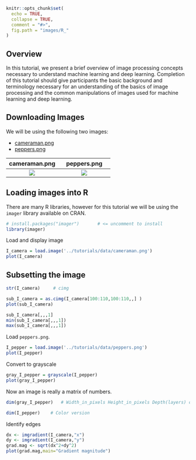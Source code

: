 ```r
knitr::opts_chunk$set(
  echo = TRUE,
  collapse = TRUE,
  comment = "#>",
  fig.path = "images/R_"
)
```

## Overview

In this tutorial, we present a brief overview of image processing concepts necessary to understand machine learning and deep learning. Completion of this tutorial should give participants the basic background and terminology necessary for an understanding of the basics of image processing and the common manipulations of images used for machine learning and deep learning.

## Downloading Images

We will be using the following two images:

* [cameraman.png](https://geospatial.101workbook.org/Workshops/Tutorial1_Image_Processing_Essentials_Boucheron.html)
* [peppers.png]()

cameraman.png|peppers.png            
:-------------------------:|:-------------------------:
<img src="https://geospatial.101workbook.org/tutorials/data/cameraman.png">   | <img src="https://geospatial.101workbook.org/tutorials/data/peppers.png">

## Loading images into R

There are many R libraries, however for this tutorial we will be using the `imager` library available on CRAN.

```r
# install.packages("imager")       # <= uncomment to install
library(imager)
```

Load and display image

```r
I_camera = load.image('../tutorials/data/cameraman.png')
plot(I_camera)
```

## Subsetting the image

```r
str(I_camera)     # cimg

sub_I_camera = as.cimg(I_camera[100:110,100:110,,] )
plot(sub_I_camera)
```

```r
sub_I_camera[,,,1]
min(sub_I_camera[,,,1])
max(sub_I_camera[,,,1])
```

Load `peppers.png`.

```r
I_pepper = load.image('../tutorials/data/peppers.png')
plot(I_pepper)
```

Convert to grayscale

```r
gray_I_pepper = grayscale(I_pepper)
plot(gray_I_pepper)
```

Now an image is really a matrix of numbers.

```r
dim(gray_I_pepper)   # Width_in_pixels Height_in_pixels Depth(layers) color(1=grayscale, 3=RGB)
```

```r
dim(I_pepper)    # Color version
```

Identify edges

```r
dx <- imgradient(I_camera,"x")
dy <- imgradient(I_camera,"y")
grad.mag <- sqrt(dx^2+dy^2)
plot(grad.mag,main="Gradient magnitude")
```
